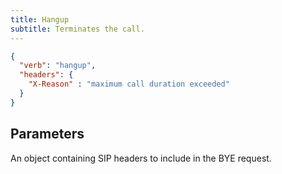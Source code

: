 ```yaml
---
title: Hangup
subtitle: Terminates the call.
---
```


```json
{
  "verb": "hangup",
  "headers": {
    "X-Reason" : "maximum call duration exceeded"
  }
}
```

## Parameters

<ParamField path="headers" type="object" required={false}>
  An object containing SIP headers to include in the BYE request.
</ParamField>